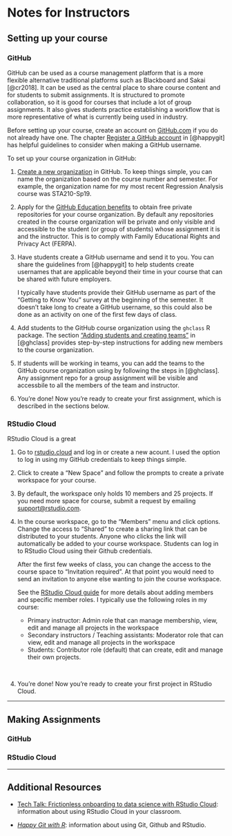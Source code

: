 # Notes for Instructors {#instr}

## Setting up your course

### GitHub

GitHub can be used as a course management platform that is  a more flexible alternative traditional platforms such as Blackboard and Sakai [@cr2018]. It can be used as the central place to share course content and for students to submit assignments. It is structured to promote collaboration, so it is good for courses that include a lot of group assignments. It also gives students practice establishing a workflow that is  more representative of what is currently being used in industry.

Before setting up your course, create an account on [GitHub.com](https://github.com/) if you do not already have one. The chapter [Register a GitHub account](https://happygitwithr.com/github-acct.html) in [@happygit] has helpful guidelines to consider when making a GitHub username. 

To set up your course organization in GitHub:  

1. [Create a new organization](https://help.github.com/en/enterprise/2.16/admin/user-management/creating-organizations) in GitHub. To keep things simple, you can name the organization based on the course number and semester. For example, the organization name for my most recent Regression Analysis course was STA210-Sp19.

2.  Apply for the [GitHub Education benefits](https://education.github.com/discount_requests/new) to obtain free private repositories for your course organization. By default any repositories created in the course organization will be private and only visible and accessible  to the student (or group of students) whose assignment it is and the instructor. This is to comply with Family Educational Rights and Privacy Act (FERPA). 

3. Have students create a GitHub username and send it to you. You can share the guidelines from [@happygit] to help students create usernames that are applicable beyond their time in your course that can be shared with future employers.

    I typically have students provide their GitHub username as part of the "Getting to Know You" survey at the beginning of the semester. It doesn't take long to create a GitHub username, so this could also be done as an activity on one of the first few days of class. 

4. Add students to the GitHub course organization using the `ghclass` R package. The section ["Adding students and creating teams"](https://rundel.github.io/ghclass/articles/ghclass.html) in [@ghclass] provides step-by-step instructions for adding new members to the course organization. 

5. If students will be working in teams, you can add the teams to the GitHub course organization using by following the steps in [@ghclass]. Any assignment repo for a group assignment will be visible and accessbile to all the members of the team and instructor. 

6. You're done! Now you're ready to create your first assignment, which is described in the sections below. 

### RStudio Cloud

RStudio Cloud is a great

1. Go to [rstudio.cloud](https://rstudio.cloud/) and log in or create a new acount. I used the option to log in using my GitHub credentials to keep things simple. 

2. Click to create a "New Space" and follow the prompts to create a private workspace for your course.

3. By default, the workspace only holds 10 members and 25 projects. If you need more space for course, submit a request by emailing <a href = "mailto: support@rstudio.com">support@rstudio.com</a>.

3. In the course workspace, go to the "Members" menu and click options. Change the access to "Shared" to create a sharing link that can be distributed to your students. Anyone who clicks the link will automatically be added to your course workspace.  Students can log in to RStudio Cloud using their Github credentials. 

    After the first few weeks of class, you can change the access to the course space to "Invitation     required". At that point you would need to send an invitation to anyone else wanting to join the course workspace.
    
    See the [RStudio Cloud guide](https://rstudio.cloud/learn/guide#space-members) for more details about adding members and specific member roles. I typically use the following roles in my course: 
    - Primary instructor: Admin role that can manage membership, view, edit and manage all projects in the workspace
    - Secondary instructors / Teaching assistants: Moderator role that can view, edit and manage all projects in the workspace 
    - Students: Contributor role (default) that can create, edit and manage their own projects.

<br>

4. You're done! Now you're ready to create your first project in RStudio Cloud.

***

## Making Assignments 

### GitHub

### RStudio Cloud

*** 

## Additional Resources

- [Tech Talk: Frictionless onboarding to data science with RStudio Cloud](https://www.causeweb.org/cause/ecots/ecots18/tech-talk/4): information about using RStudio Cloud in your classroom. 

- [*Happy Git with R*](https://happygitwithr.com/): information about using Git, Github and RStudio.
